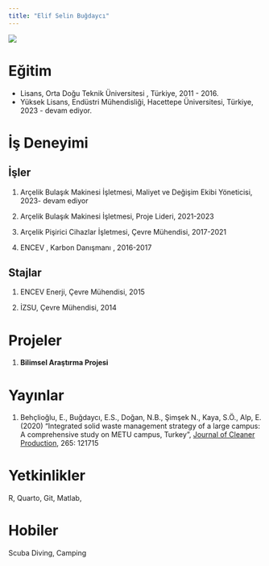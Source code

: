 ```yaml
---
title: "Elif Selin Buğdaycı"
---
```



![](/assets/images/vesikalik.jpeg){fig-align="center"}

# Eğitim

-  Lisans, Orta Doğu Teknik Üniversitesi , Türkiye, 2011 - 2016.
-  Yüksek Lisans, Endüstri Mühendisliği, Hacettepe Üniversitesi, Türkiye, 2023 - devam ediyor.

# İş Deneyimi

## İşler

1.  Arçelik Bulaşık Makinesi İşletmesi, Maliyet ve Değişim Ekibi Yöneticisi, 2023- devam ediyor

2.  Arçelik Bulaşık Makinesi İşletmesi, Proje Lideri, 2021-2023

3.  Arçelik Pişirici Cihazlar İşletmesi, Çevre Mühendisi, 2017-2021

4.  ENCEV , Karbon Danışmanı , 2016-2017

## Stajlar

1.  ENCEV Enerji, Çevre Mühendisi, 2015

2.  İZSU, Çevre Mühendisi, 2014

# Projeler

1.  **Bilimsel Araştırma Projesi**

# Yayınlar

1.   Behçlioğlu, E., Buğdaycı, E.S., Doğan, N.B., Şimşek N., Kaya, S.Ö., Alp, E. (2020) “Integrated solid waste management strategy of a large campus: A comprehensive study on METU campus, Turkey”, [Journal of Cleaner Production](https://www.sciencedirect.com/journal/journal-of-cleaner-production "Go to Journal of Cleaner Production on ScienceDirect"), 265: 121715

# Yetkinlikler

R, Quarto, Git, Matlab,

# Hobiler

Scuba Diving, Camping